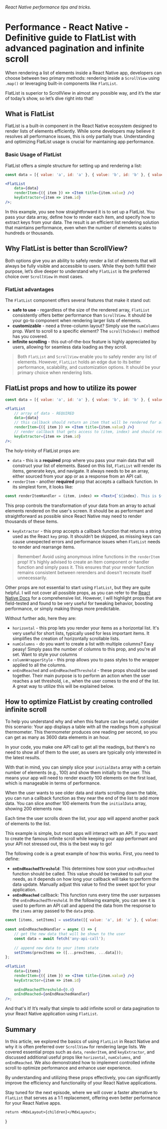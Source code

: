 

###### React Native performance tips and tricks.

# Performance - React Native - Definitive guide to FlatList with advanced pagination and infinite scroll

When rendering a list of elements inside a React Native app, developers can choose between two primary methods: rendering inside a `ScrollView` using `.map()` or leveraging built-in components like `FlatList`. 

FlatList is superior to ScrollView in almost any possible way, and it’s the star of today’s show, so let’s dive right into that!

## What is FlatList

FlatList is a built-in component in the React Native ecosystem designed to render lists of elements efficiently. While some developers may believe it resolves all performance issues, this is only partially true. Understanding and optimizing FlatList usage is crucial for maintaining app performance.

### Basic Usage of FlatList

FlatList offers a simple structure for setting up and rendering a list:

```jsx
const data = [{ value: 'a', id: 'a' }, { value: 'b', id: 'b' }, { value: 'c', id: 'c' }];

<FlatList
	data={data}
	renderItem={({ item }) => <Item title={item.value} />}
	keyExtractor={item => item.id}
/>;
```

In this example, you see how straightforward it is to set up a FlatList. You pass your data array, define how to render each item, and specify how to extract keys from your data. The result is an efficient list rendering solution that maintains performance, even when the number of elements scales to hundreds or thousands.

## Why FlatList is better than ScrollView?

Both options give you an ability to safely render a list of elements that will always be fully visible and accessible to users. While they both fulfill their purpose, let’s dive deeper to understand why `FlatList` is the preferred choice over `ScrollView` in most cases.

### FlatList advantages

The `FlatList` component offers several features that make it stand out:

- **safe to use** -  regardless of the size of the rendered array, `FlatList` consistently offers better performance than `ScrollView`. It should be your go-to component when rendering larger lists of elements.
- **customizable** - need a three-column layout? Simply use the `numColumns` prop. Want to scroll to a specific element? The `scrollToIndex()` method has you covered.
- **infinite scrolling** - this out-of-the-box feature is highly appreciated by users, allowing for seamless data loading as they scroll.

> Both `FlatList` and `ScrollView` enable you to safely render any list of elements. However, `FlatList` holds an edge due to its better performance, scalability, and customization options. It should be your primary choice when rendering lists.
> 

## FlatList props and how to utilize its power

```jsx
const data = [{ value: 'a', id: 'a' }, { value: 'b', id: 'b' }, { value: 'c', id: 'c' }];

<FlatList
	// array of data - REQUIRED
	data={data}
	// this callback should return an item that will be rendered for all elements - REQUIRED
	renderItem={({ item }) => <Item title={item.value} />}
	// render callback that gets access to (item, index) and should return string
	keyExtractor={item => item.id}
/>;
```

The holy-trinity of FlatList props are:

- `data` - this is a **required** prop where you pass your main data that will construct your list of elements. Based on this list, `FlatList` will render its items, generate keys, and navigate. It always needs to be an array, either sourced from your app or as a response from an API call.
- `renderItem` - another **required** prop that accepts a callback function. In its simplest form, it looks like:

```jsx
const renderItemHandler = (item, index) => <Text>{`${index}. This is ${item}`}</Text>
```

This prop controls the transformation of your data from an array to actual elements rendered on the user's screen. It should be as performant and straightforward as possible since React Native may need to render thousands of these items.

- `keyExtractor` - this prop accepts a callback function that returns a string used as the React `key` prop. It shouldn’t be skipped, as missing keys can cause unexpected errors and performance issues when `FlatList` needs to render and rearrange items.

> Remember! Avoid using anonymous inline functions in the `renderItem` prop! It's highly advised to create an Item component or handler function and simply pass it. This ensures that your render function remains consistent between rerenders and doesn't recreate itself unnecessarily.
> 

Other props are not essential to start using `FlatList`, but they are quite helpful. I will not cover all possible props, as you can refer to the [React Native Docs](https://reactnative.dev/docs/flatlist) for a comprehensive list. However, I will highlight props that are field-tested and found to be very useful for tweaking behavior, boosting performance, or simply making things more predictable.

Without further ado, here they are:

- `horizontal` - this prop lets you render your items as a horizontal list. It's very useful for short lists, typically used for less important items. It simplifies the creation of horizontally scrollable lists.
- `numColumns` - do you want to create a list with multiple columns? Easy peasy! Simply pass the number of columns to this prop, and you're all set. Want to style your columns
- `columnWrapperStyle` - this prop allows you to pass styles to the wrapper applied to all the columns.
- `onEndReached` and `onEndReachedThreshold` - these props should be used together. Their main purpose is to perform an action when the user reaches a set threshold, i.e., when the user comes to the end of the list. A great way to utilize this will be explained below.

## How to optimize FlatList by creating controlled infinite scroll

To help you understand why and when this feature can be useful, consider this scenario: Your app displays a table with all the readings from a physical thermometer. This thermometer produces one reading per second, so you can get as many as 3600 data elements in an hour.

In your code, you make one API call to get all the readings, but there's no need to show all of them to the user, as users are typically only interested in the latest results.

With that in mind, you can simply slice your `initialData` array with a certain number of elements (e.g., 100) and show them initially to the user. This means your app will need to render exactly 100 elements on the first load, which is manageable in terms of performance.

When the user wants to see older data and starts scrolling down the table, you can run a callback function as they near the end of the list to add more data. You can slice another 100 elements from the `initialData` array, showing 200 elements now.

Each time the user scrolls down the list, your app will append another pack of elements to the list.

This example is simple, but most apps will interact with an API. If you want to create the famous infinite scroll while keeping your app performant and your API not stressed out, this is the best way to go!

The following code is a great example of how this works. First, you need to define:

- **`onEndReachedThreshold`**: This determines how soon your `onEndReached` function should be called. This value should be tweaked to suit your needs, as it depends on how long your callback will take to perform the data update. Manually adjust this value to find the sweet spot for your application.
- **`onEndReached`** callback: This function runs every time the user surpasses the `onEndReachedThreshold`. In the following example, you can see it is used to perform an API call and append the data from the response to the `items` array passed to the `data` prop.

```jsx
const [items, setItems] = useState([{ value: 'a', id: 'a' }, { value: 'b', id: 'b' }, { value: 'c', id: 'c' }]);
 		
const onEndReachedHandler = async () => {
	// get the new data that will be shown to the user
	const data = await fetch('any-api-call');
        
	// append new data to your items state
	setItems(prevItems => ([...prevItems, ...data]));
};  
  
<FlatList
	data={items}
	renderItem={({ item }) => <Item title={item.value} />}
	keyExtractor={item => item.id}
	    
	onEndReachedThreshold={0.4}
	onEndReached={onEndReachedHandler}
/>;
```

And that's it! It’s really that simple to add infinite scroll or data pagination to your React Native application using `FlatList`.

## Summary

In this article, we explored the basics of using `FlatList` in React Native and why it is often preferred over `ScrollView` for rendering large lists. We covered essential props such as `data`, `renderItem`, and `keyExtractor`, and discussed additional useful props like `horizontal`, `numColumns`, and `onEndReached`. We also demonstrated how to implement controlled infinite scroll to optimize performance and enhance user experience.

By understanding and utilizing these props effectively, you can significantly improve the efficiency and functionality of your React Native applications.

Stay tuned for the next episode, where we will cover a faster alternative to `FlatList` that serves as a 1:1 replacement, offering even better performance for your React Native apps.





    return <MdxLayout>{children}</MdxLayout>;
}
